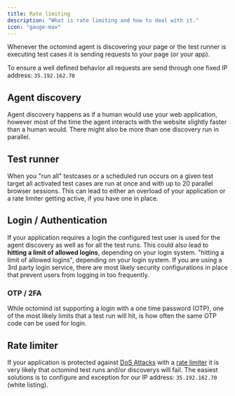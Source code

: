 ```yaml
---
title: Rate limiting
description: "What is rate limiting and how to deal with it."
icon: "gauge-max"
---
```


Whenever the octomind agent is discovering your page or the test runner is executing test cases it is sending requests to your page (or your app).

To ensure a well defined behavior all requests are send through one fixed IP address: `35.192.162.70`

## Agent discovery

Agent discovery happens as if a human would use your web application, however most of the time the agent interacts with the website slightly faster than a human would.
There might also be more than one discovery run in parallel.

## Test runner

When you "run all" testcases or a scheduled run occurs on a given test target all activated test cases are run at once and with up to 20 parallel browser sessions.
This can lead to either an overload of your application or a rate limiter getting active, if you have one in place.

## Login / Authentication

If your application requires a login the configured test user is used for the agent discovery as well as for all the test runs. This could also lead to **hitting a limit of allowed logins**, depending on your login system.
"hitting a limit of allowed logins", depending on your login system. If you are using a 3rd party login service, there are most likely security configurations
in place that prevent users from logging in too frequently.

### OTP / 2FA

While octomind ist supporting a login with a one time password (OTP), one of the most likely limits that a test run will hit, is how often the same OTP code 
can be used for login.

## Rate limiter

If your application is protected against [DoS Attacks](https://en.wikipedia.org/wiki/Denial-of-service_attack) with a
[rate limiter](https://en.wikipedia.org/wiki/Rate_limiting) it is very likely that octomind test runs and/or discoverys will fail.
The easiest solutions is to configure and exception for our IP address: `35.192.162.70` (white listing).




